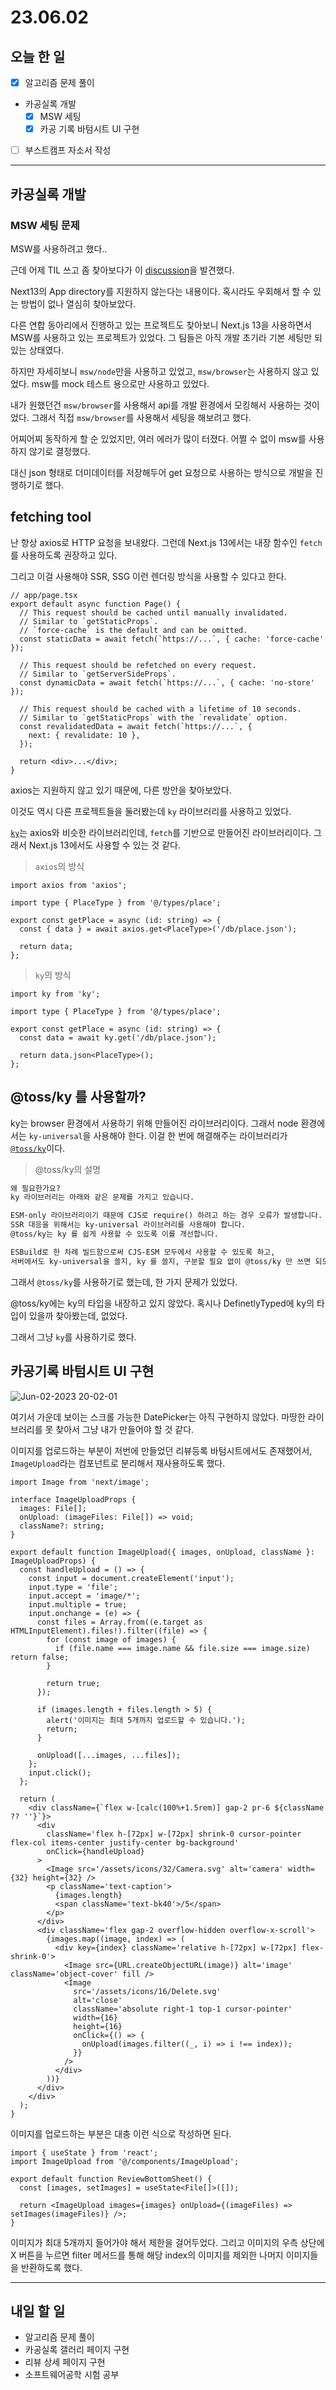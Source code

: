 # 23.06.02

## 오늘 한 일

- [x] 알고리즘 문제 풀이
- 카공실록 개발
  - [x] MSW 세팅
  - [x] 카공 기록 바텀시트 UI 구현
- [ ] 부스트캠프 자소서 작성

---

## 카공실록 개발

### MSW 세팅 문제

MSW를 사용하려고 했다..

근데 어제 TIL 쓰고 좀 찾아보다가 이 [discussion](https://github.com/mswjs/msw/discussions/1498)을 발견했다.

Next13의 App directory를 지원하지 않는다는 내용이다. 혹시라도 우회해서 할 수 있는 방법이 없나 열심히 찾아보았다.

다른 연합 동아리에서 진행하고 있는 프로젝트도 찾아보니 Next.js 13을 사용하면서 MSW를 사용하고 있는 프로젝트가 있었다. 그 팀들은 아직 개발 초기라 기본 세팅만 되있는 상태였다.

하지만 자세히보니 `msw/node`만을 사용하고 있었고, `msw/browser`는 사용하지 않고 있었다. msw를 mock 테스트 용으로만 사용하고 있었다.

내가 원했던건 `msw/browser`를 사용해서 api를 개발 환경에서 모킹해서 사용하는 것이었다. 그래서 직접 `msw/browser`를 사용해서 세팅을 해보려고 했다.

어찌어찌 동작하게 할 순 있었지만, 여러 에러가 많이 터졌다. 어쩔 수 없이 msw를 사용하지 않기로 결정했다.

대신 json 형태로 더미데이터를 저장해두어 get 요청으로 사용하는 방식으로 개발을 진행하기로 했다.

## fetching tool

난 항상 axios로 HTTP 요청을 보내왔다. 그런데 Next.js 13에서는 내장 함수인 `fetch`를 사용하도록 권장하고 있다.

그리고 이걸 사용해야 SSR, SSG 이런 렌더링 방식을 사용할 수 있다고 한다.

```tsx
// app/page.tsx
export default async function Page() {
  // This request should be cached until manually invalidated.
  // Similar to `getStaticProps`.
  // `force-cache` is the default and can be omitted.
  const staticData = await fetch(`https://...`, { cache: 'force-cache' });

  // This request should be refetched on every request.
  // Similar to `getServerSideProps`.
  const dynamicData = await fetch(`https://...`, { cache: 'no-store' });

  // This request should be cached with a lifetime of 10 seconds.
  // Similar to `getStaticProps` with the `revalidate` option.
  const revalidatedData = await fetch(`https://...`, {
    next: { revalidate: 10 },
  });

  return <div>...</div>;
}
```

axios는 지원하지 않고 있기 때문에, 다른 방안을 찾아보았다.

이것도 역시 다른 프로젝트들을 둘러봤는데 `ky` 라이브러리를 사용하고 있었다.

[`ky`](https://github.com/sindresorhus/ky)는 axios와 비슷한 라이브러리인데, `fetch`를 기반으로 만들어진 라이브러리이다. 그래서 Next.js 13에서도 사용할 수 있는 것 같다.

> `axios`의 방식

```tsx
import axios from 'axios';

import type { PlaceType } from '@/types/place';

export const getPlace = async (id: string) => {
  const { data } = await axios.get<PlaceType>('/db/place.json');

  return data;
};
```

> `ky`의 방식

```tsx
import ky from 'ky';

import type { PlaceType } from '@/types/place';

export const getPlace = async (id: string) => {
  const data = await ky.get('/db/place.json');

  return data.json<PlaceType>();
};
```

## @toss/ky 를 사용할까?

ky는 browser 환경에서 사용하기 위해 만들어진 라이브러리이다. 그래서 node 환경에서는 `ky-universal`을 사용해야 한다. 이걸 한 번에 해결해주는 라이브러리가 [`@toss/ky`](https://slash.page/ko/libraries/common/ky/readme.i18n/)이다.

> @toss/ky의 설명

```md
왜 필요한가요?
ky 라이브러리는 아래와 같은 문제를 가지고 있습니다.

ESM-only 라이브러리이기 때문에 CJS로 require() 하려고 하는 경우 오류가 발생합니다.
SSR 대응을 위해서는 ky-universal 라이브러리를 사용해야 합니다.
@toss/ky는 ky 를 쉽게 사용할 수 있도록 이를 개선합니다.

ESBuild로 한 차례 빌드함으로써 CJS-ESM 모두에서 사용할 수 있도록 하고,
서버에서도 ky-universal을 쓸지, ky 를 쓸지, 구분할 필요 없이 @toss/ky 만 쓰면 되도록 합니다.
```

그래서 `@toss/ky`를 사용하기로 했는데, 한 가지 문제가 있었다.

@toss/ky에는 ky의 타입을 내장하고 있지 않았다. 혹시나 DefinetlyTyped에 ky의 타입이 있을까 찾아봤는데, 없었다.

그래서 그냥 `ky`를 사용하기로 했다.

## 카공기록 바텀시트 UI 구현

![Jun-02-2023 20-02-01](https://github.com/kagong-sillok/kagong-sillok-client/assets/23312485/86b0affd-d367-464e-a4e1-500445ff9284)

여기서 가운데 보이는 스크롤 가능한 DatePicker는 아직 구현하지 않았다. 마땅한 라이브러리를 못 찾아서 그냥 내가 만들어야 할 것 같다.

이미지를 업로드하는 부분이 저번에 만들었던 리뷰등록 바텀시트에서도 존재했어서, `ImageUpload`라는 컴포넌트로 분리해서 재사용하도록 했다.

```tsx
import Image from 'next/image';

interface ImageUploadProps {
  images: File[];
  onUpload: (imageFiles: File[]) => void;
  className?: string;
}

export default function ImageUpload({ images, onUpload, className }: ImageUploadProps) {
  const handleUpload = () => {
    const input = document.createElement('input');
    input.type = 'file';
    input.accept = 'image/*';
    input.multiple = true;
    input.onchange = (e) => {
      const files = Array.from((e.target as HTMLInputElement).files!).filter((file) => {
        for (const image of images) {
          if (file.name === image.name && file.size === image.size) return false;
        }

        return true;
      });

      if (images.length + files.length > 5) {
        alert('이미지는 최대 5개까지 업로드할 수 있습니다.');
        return;
      }

      onUpload([...images, ...files]);
    };
    input.click();
  };

  return (
    <div className={`flex w-[calc(100%+1.5rem)] gap-2 pr-6 ${className ?? ''}`}>
      <div
        className='flex h-[72px] w-[72px] shrink-0 cursor-pointer flex-col items-center justify-center bg-background'
        onClick={handleUpload}
      >
        <Image src='/assets/icons/32/Camera.svg' alt='camera' width={32} height={32} />
        <p className='text-caption'>
          {images.length}
          <span className='text-bk40'>/5</span>
        </p>
      </div>
      <div className='flex gap-2 overflow-hidden overflow-x-scroll'>
        {images.map((image, index) => (
          <div key={index} className='relative h-[72px] w-[72px] flex-shrink-0'>
            <Image src={URL.createObjectURL(image)} alt='image' className='object-cover' fill />
            <Image
              src='/assets/icons/16/Delete.svg'
              alt='close'
              className='absolute right-1 top-1 cursor-pointer'
              width={16}
              height={16}
              onClick={() => {
                onUpload(images.filter((_, i) => i !== index));
              }}
            />
          </div>
        ))}
      </div>
    </div>
  );
}
```

이미지를 업로드하는 부분은 대충 이런 식으로 작성하면 된다.

```tsx
import { useState } from 'react';
import ImageUpload from '@/components/ImageUpload';

export default function ReviewBottomSheet() {
  const [images, setImages] = useState<File[]>([]);

  return <ImageUpload images={images} onUpload={(imageFiles) => setImages(imageFiles)} />;
}
```

이미지가 최대 5개까지 들어가야 해서 제한을 걸어두었다. 그리고 이미지의 우측 상단에 X 버튼을 누르면 filter 메서드를 통해 해당 index의 이미지를 제외한 나머지 이미지들을 반환하도록 했다.

---

## 내일 할 일
- 알고리즘 문제 풀이
- 카공실록 갤러리 페이지 구현
- 리뷰 상세 페이지 구현
- 소프트웨어공학 시험 공부
